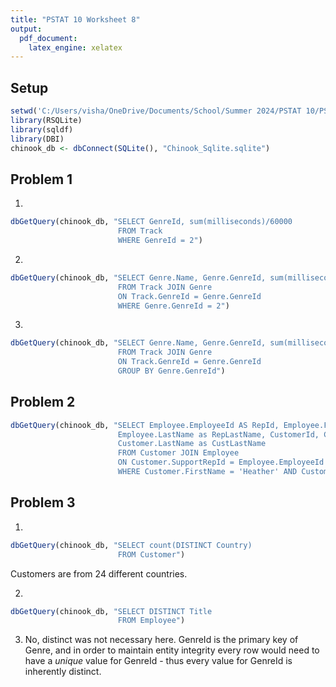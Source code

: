 ```yaml
---
title: "PSTAT 10 Worksheet 8"
output:
  pdf_document:
    latex_engine: xelatex
---
```


## Setup
```r
setwd('C:/Users/visha/OneDrive/Documents/School/Summer 2024/PSTAT 10/PSTAT10-Worksheets-and-HW')
library(RSQLite)
library(sqldf)
library(DBI)
chinook_db <- dbConnect(SQLite(), "Chinook_Sqlite.sqlite")
```


## Problem 1
1.
```r
dbGetQuery(chinook_db, "SELECT GenreId, sum(milliseconds)/60000
                        FROM Track
                        WHERE GenreId = 2")
```

2.
```r
dbGetQuery(chinook_db, "SELECT Genre.Name, Genre.GenreId, sum(milliseconds)/60000
                        FROM Track JOIN Genre
                        ON Track.GenreId = Genre.GenreId
                        WHERE Genre.GenreId = 2")
```

3. 
```r
dbGetQuery(chinook_db, "SELECT Genre.Name, Genre.GenreId, sum(milliseconds)/60000
                        FROM Track JOIN Genre
                        ON Track.GenreId = Genre.GenreId
                        GROUP BY Genre.GenreId")
```

## Problem 2

```r
dbGetQuery(chinook_db, "SELECT Employee.EmployeeId AS RepId, Employee.FirstName as RepFirstName, 
                        Employee.LastName as RepLastName, CustomerId, Customer.FirstName as CustFirstName,
                        Customer.LastName as CustLastName
                        FROM Customer JOIN Employee
                        ON Customer.SupportRepId = Employee.EmployeeId
                        WHERE Customer.FirstName = 'Heather' AND Customer.LastName = 'Leacock'")
```


## Problem 3
1.
```r
dbGetQuery(chinook_db, "SELECT count(DISTINCT Country)
                        FROM Customer")
```
Customers are from 24 different countries. 

2.
```r
dbGetQuery(chinook_db, "SELECT DISTINCT Title
                        FROM Employee")
```

3.
No, distinct was not necessary here. GenreId is the primary key of Genre, and in order to maintain entity integrity
every row would need to have a *unique* value for GenreId - thus every value for GenreId is inherently distinct.